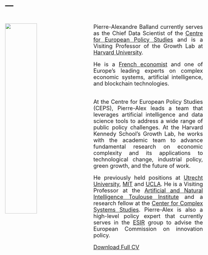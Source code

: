---
---

<link rel="stylesheet" href="styles.css" type="text/css">

<img src="images/pierre-alexandre-balland-full.jpg" style="width:40%; border:0px solid; margin-right: 30px ; margin-top: 20px; margin-bottom: 10px" align="left">

<style>
body {
text-align: justify; font-size: 18px;}
</style>

<br>
Pierre-Alexandre Balland currently serves as the Chief Data Scientist of the [Centre for European Policy Studies](https://www.ceps.eu/ceps-staff/pierre-alexandre-balland/) and is a Visiting Professor of the Growth Lab at [Harvard University](https://growthlab.hks.harvard.edu/people/pierre-alexandre-balland). 

He is a [French economist](https://scholar.google.com/citations?user=ORZg_McAAAAJ&hl=en&oi=ao) and one of Europe's leading experts on complex economic systems, artificial intelligence, and blockchain technologies. 

<br>
At the Centre for European Policy Studies (CEPS), Pierre-Alex leads a team that leverages artificial intelligence and data science tools to address a wide range of public policy challenges. At the Harvard Kennedy School's Growth Lab, he works with the academic team to advance fundamental research on economic complexity and its applications to technological change, industrial policy, green growth, and the future of work.

He previously held positions at [Utrecht University](https://www.uu.nl/staff/PMABalland/Profile), [MIT](https://www.media.mit.edu/people/balland/overview/) and  [UCLA](https://www.ucla.edu/). He is a Visiting Professor at the [Artificial and Natural Intelligence Toulouse Institute](https://en.univ-toulouse.fr/aniti) and a research fellow at the [Center for Complex Systems Studies](https://www.uu.nl/en/research/centre-for-complex-systems-studies-ccss). Pierre-Alex is also a high-level policy expert that  currently serves in the [ESIR](https://ec.europa.eu/info/research-and-innovation/strategy/support-policy-making/support-eu-research-and-innovation-policy-making/esir_en) group to advise the European Commission on innovation policy. 

[Download Full CV](https://www.paballand.com/cv.pdf)
